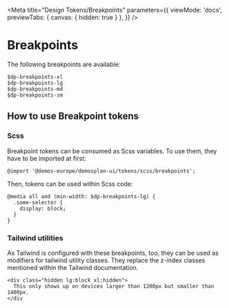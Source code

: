
<Meta
  title="Design Tokens/Breakpoints"
  parameters={{
    viewMode: 'docs',
    previewTabs: {
      canvas: {
        hidden: true
      }
    },
  }} />

# Breakpoints

The following breakpoints are available:

```
$dp-breakpoints-xl
$dp-breakpoints-lg
$dp-breakpoints-md
$dp-breakpoints-sm
```

## How to use Breakpoint tokens

### Scss

Breakpoint tokens can be consumed as Scss variables. To use them, they have to be imported at first:

```
@import '@demos-europe/demosplan-ui/tokens/scss/breakpoints';
```

Then, tokens can be used within Scss code:

```
@media all and (min-width: $dp-breakpoints-lg) {
  .some-selector {
    display: block;
  }
}
```


### Tailwind utilities

As Tailwind is configured with these breakpoints, too, they can be used as modifiers for tailwind utility classes.
They replace the z-index classes mentioned within the Tailwind documentation.

```
<div class="hidden lg:block xl:hidden">
  This only shows up on devices larger than 1200px but smaller than 1400px.
</div
```
